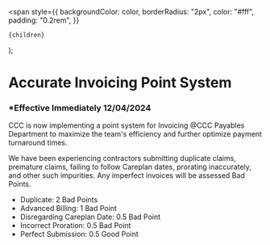 <span
style={{
      backgroundColor: color,
      borderRadius: "2px",
      color: "#fff",
      padding: "0.2rem",
    }}

>

    {children}

  </span>
);

# Accurate Invoicing Point System

### \*Effective Immediately 12/04/2024

CCC is now implementing a point system for Invoicing @CCC Payables Department to
maximize the team's efficiency and further optimize payment turnaround times.

We have been experiencing contractors submitting duplicate claims, premature claims, failing to follow Careplan
dates, prorating inaccurately, and other such impurities. Any imperfect invoices will be assessed Bad Points.

- Duplicate: <Highlight color="#ff2600">2 Bad Points</Highlight>
- Advanced Billing: <Highlight color="#ff2600">1 Bad Point</Highlight>
- Disregarding Careplan Date: <Highlight color="#ff2600">0.5 Bad Point</Highlight>
- Incorrect Proration: <Highlight color="#ff2600">0.5 Bad Point</Highlight>
- Perfect Submission: <Highlight color="#25c2a0">0.5 Good Point</Highlight>
